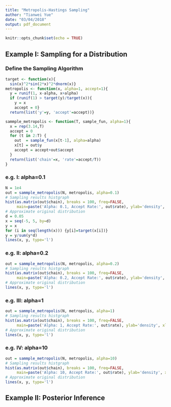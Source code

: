 ```yaml
---
title: "Metropolis-Hastings Sampling"
author: "Tianwei Yue"
date: "03/04/2018"
output: pdf_document
---
```


```r
knitr::opts_chunk$set(echo = TRUE)
```

## Example I: Sampling for a Distribution

### Define the Sampling Algorithm
```r
target <- function(x){
  sin(x)^2*sin(2*x)^2*dnorm(x)}
metropolis <- function(x, alpha=1, accept=1){
  y = runif(1, x-alpha, x+alpha)
  if (runif(1) > target(y)/target(x)){
    y = x
    accept = 0} 
  return(list('y'=y, 'accept'=accept))}

sammple_metropolis <- function(T, sample_fun, alpha=1){
  x = rep(3.14,T)
  accept = 0
  for (t in 2:T) {
    out  = sample_fun(x[t-1], alpha=alpha)
    x[t] = out$y
    accept = accept+out$accept
  }
  return(list('chain'=x, 'rate'=accept/T))
}
```


### e.g. I: alpha=0.1
```r
N = 1e4
out = sammple_metropolis(N, metropolis, alpha=0.1) 
# Sampling results histgraph
hist(as.matrix(out$chain), breaks = 100, freq=FALSE,
     main=paste('Alpha: 0.1, Accept Rate:', out$rate), ylab='density', xlab='')
# Approximate original distribution
d = 0.05
x = seq(-5, 5, by=d)
y = x
for (i in seq(length(x))) {y[i]=target(x[i])}
y = y/sum(y*d)
lines(x, y, type='l')
```


### e.g. II: alpha=0.2
```r
out = sammple_metropolis(N, metropolis, alpha=0.2) 
# Sampling results histgraph
hist(as.matrix(out$chain), breaks = 100, freq=FALSE,
     main=paste('Alpha: 0.2, Accept Rate:', out$rate), ylab='density', xlab='')
# Approximate original distribution
lines(x, y, type='l')
```

### e.g. III: alpha=1
```r
out = sammple_metropolis(N, metropolis, alpha=1) 
# Sampling results histgraph
hist(as.matrix(out$chain), breaks = 100, freq=FALSE,
     main=paste('Alpha: 1, Accept Rate:', out$rate), ylab='density', xlab='')
# Approximate original distribution
lines(x, y, type='l')
```


### e.g. IV: alpha=10
```r
out = sammple_metropolis(N, metropolis, alpha=10) 
# Sampling results histgraph
hist(as.matrix(out$chain), breaks = 100, freq=FALSE,
     main=paste('Alpha: 10, Accept Rate:', out$rate), ylab='density', xlab='')
# Approximate original distribution
lines(x, y, type='l')
```

## Example II: Posterior Inference
